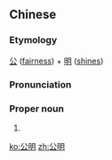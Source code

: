 ==Chinese==
{{zh-forms}}

===Etymology===
[[公]] ([[fairness]]) + [[明]] ([[shines]])

===Pronunciation===
{{zh-pron
|m=Gōngmíng
|cat=pn
}}

===Proper noun===
{{zh-proper noun}}

# {{given name|male|lang=zh}}

[[ko:公明]]
[[zh:公明]]